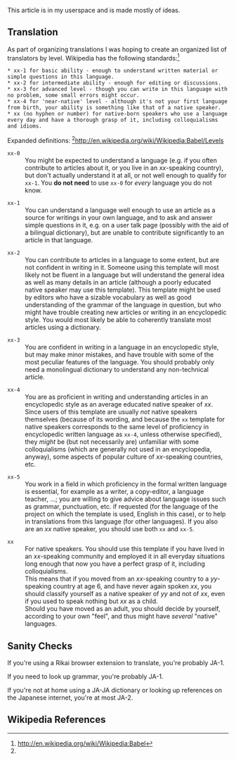 This article is in my userspace and is made mostly of ideas.

==Translation==

As part of organizing translations I was hoping to create an organized list of translators by level.  Wikipedia has the following standards:<ref name="Wikipedia:Babel">http://en.wikipedia.org/wiki/Wikipedia:Babel</ref>
<pre>
* xx-1 for basic ability - enough to understand written material or simple questions in this language.
* xx-2 for intermediate ability - enough for editing or discussions.
* xx-3 for advanced level - though you can write in this language with no problem, some small errors might occur.
* xx-4 for 'near-native' level - although it's not your first language from birth, your ability is something like that of a native speaker.
* xx (no hyphen or number) for native-born speakers who use a language every day and have a thorough grasp of it, including colloquialisms and idioms.
</pre>

Expanded definitions: <ref name="Wikipedia:Babel/Levels">http://en.wikipedia.org/wiki/Wikipedia:Babel/Levels</ref>

;<code>xx-0</code>
:You might be expected to understand a language (e.g. if you often contribute to articles about it, or you live in an ''xx''-speaking country), but don't actually understand it at all, or not well enough to qualify for <code>xx-1</code>. You '''do not need''' to use <code>xx-0</code> for ''every'' language you do not know.

;<code>xx-1</code>
:You can understand a language well enough to use an article as a source for writings in your own language, and to ask and answer simple questions in it, e.g. on a user talk page (possibly with the aid of a bilingual dictionary), but are unable to contribute significantly to an article in that language.

;<code>xx-2</code>
:You can contribute to articles in a language to some extent, but are not confident in writing in it. Someone using this template will most likely not be fluent in a language but will understand the general idea as well as many details in an article (although a poorly educated native speaker may use this template). This template might be used by editors who have a sizable vocabulary as well as good understanding of the grammar of the language in question, but who might have trouble creating new articles or writing in an encyclopedic style. You would most likely be able to coherently translate most articles using a dictionary.

;<code>xx-3</code>
:You are confident in writing in a language in an encyclopedic style, but may make minor mistakes, and have trouble with some of the most peculiar features of the language. You should probably only need a monolingual dictionary to understand any non-technical article.

;<code>xx-4</code>
:You are as proficient in writing and understanding articles in an encyclopedic style as an average educated native speaker of ''xx''. Since users of this template are usually ''not'' native speakers themselves (because of its wording, and because the <code>xx</code> template for native speakers corresponds to the same level of proficiency in encyclopedic written language as <code>xx-4</code>, unless otherwise specified), they ''might'' be (but not necessarily are) unfamiliar with some colloquialisms (which are generally not used in an encyclopedia, anyway), some aspects of popular culture of ''xx''-speaking countries, etc.

;<code>xx-5</code>
:You work in a field in which proficiency in the formal written language is essential, for example as a writer, a copy-editor, a language teacher, …; you are willing to give advice about language issues such as grammar, punctuation, etc. if requested (for the language of the project on which the template is used, English in this case), or to help in translations from this language (for other languages). If you also are an ''xx'' native speaker, you should use both <code>xx</code> and <code>xx-5</code>.

;<code>xx</code>
:For native speakers. You should use this template if you have lived in an ''xx''-speaking community and employed it in all everyday situations long enough that now you have a perfect grasp of it, including colloquialisms.
:This means that if you moved from an ''xx''-speaking country to a ''yy''-speaking country at age 6, and have never again spoken ''xx'', you should classify yourself as a native speaker of ''yy'' and not of ''xx'', even if you used to speak nothing but ''xx'' as a child.
:Should you have moved as an adult, you should decide by yourself, according to your own "feel", and thus might have ''several'' "native" languages.

==Sanity Checks==
If you're using a Rikai browser extension to translate, you're probably JA-1.

If you need to look up grammar, you're probably JA-1.

If you're not at home using a JA-JA dictionary or looking up references on the Japanese internet, you're at most JA-2.

==Wikipedia References==
{{reflist}}